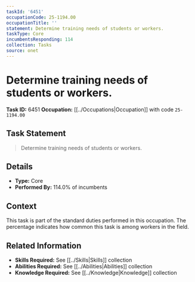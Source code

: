```yaml
---
taskId: '6451'
occupationCode: 25-1194.00
occupationTitle: ''
statement: Determine training needs of students or workers.
taskType: Core
incumbentsResponding: 114
collection: Tasks
source: onet
---
```

# Determine training needs of students or workers.

**Task ID:** 6451
**Occupation:** [[../Occupations|Occupation]] with code `25-1194.00`

## Task Statement

> Determine training needs of students or workers.

## Details

- **Type:** Core
- **Performed By:** 114.0% of incumbents

## Context

This task is part of the standard duties performed in this occupation. The percentage indicates how common this task is among workers in the field.

## Related Information

- **Skills Required:** See [[../Skills|Skills]] collection
- **Abilities Required:** See [[../Abilities|Abilities]] collection
- **Knowledge Required:** See [[../Knowledge|Knowledge]] collection
